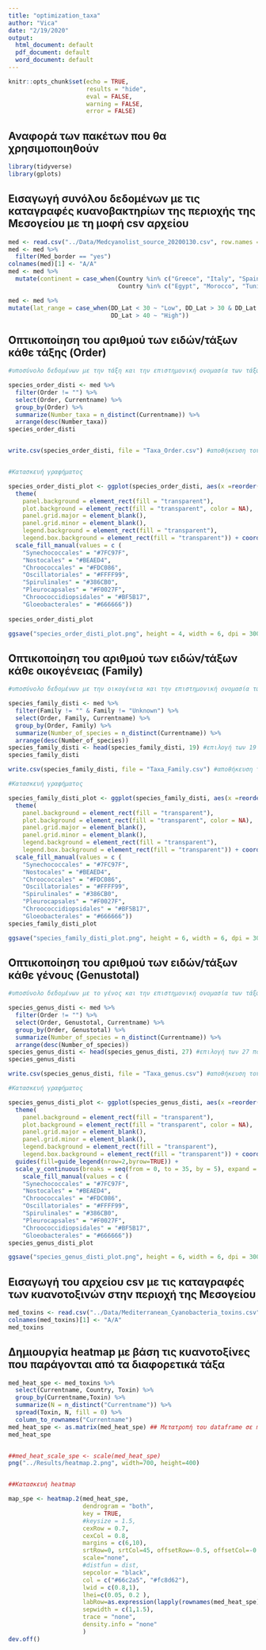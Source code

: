 ```yaml
---
title: "optimization_taxa"
author: "Vica"
date: "2/19/2020"
output:
  html_document: default
  pdf_document: default
  word_document: default
---
```


```r
knitr::opts_chunk$set(echo = TRUE,
                      results = "hide",
                      eval = FALSE, 
                      warning = FALSE,
                      error = FALSE)
```


## Αναφορά των πακέτων που θα χρησιμοποιηθούν


```r
library(tidyverse)
library(gplots)
```


## Εισαγωγή συνόλου δεδομένων με τις καταγραφές κυανοβακτηρίων της περιοχής της Μεσογείου με τη μοφή csv αρχείου


```r
med <- read.csv("../Data/Medcyanolist_source_20200130.csv", row.names = NULL)
med <- med %>% 
  filter(Med_border == "yes")
colnames(med)[1] <- "A/A"
med <- med %>% 
  mutate(continent = case_when(Country %in% c("Greece", "Italy", "Spain", "France", "Albania", "Montenegro", "Slovenia", "Portugal", "Bulgaria", "Croatia") ~ "Europe",
                               Country %in% c("Egypt", "Morocco", "Tunisia", "Libya", "Algeria", "Israel","Lebanon") ~ "Africa",Country == "Turkey" ~ "Asia"))

med <- med %>% 
mutate(lat_range = case_when(DD_Lat < 30 ~ "Low", DD_Lat > 30 & DD_Lat < 40 ~ "Medium",
                             DD_Lat > 40 ~ "High"))
```


## Οπτικοποίηση του αριθμού των ειδών/τάξων κάθε τάξης (Order) 


```r

#υποσύνολο δεδομένων με την τάξη και την επιστημονική ονομασία των τάξων

species_order_disti <- med %>% 
  filter(Order != "") %>%
  select(Order, Currentname) %>% 
  group_by(Order) %>% 
  summarize(Number_taxa = n_distinct(Currentname)) %>% 
  arrange(desc(Number_taxa)) 
species_order_disti


write.csv(species_order_disti, file = "Taxa_Order.csv") #αποθήκευση του υποσυνόλου δεδομένων σε csv αρχείο


#Κατασκευή γραφήματος

species_order_disti_plot <- ggplot(species_order_disti, aes(x =reorder(Order, Number_taxa), y = Number_taxa, fill = Order )) + geom_bar(stat = "identity", colour = "black", width = 0.7) + theme_classic() + theme(legend.position = "none") + 
  theme(
    panel.background = element_rect(fill = "transparent"), 
    plot.background = element_rect(fill = "transparent", color = NA), 
    panel.grid.major = element_blank(), 
    panel.grid.minor = element_blank(),
    legend.background = element_rect(fill = "transparent"), 
    legend.box.background = element_rect(fill = "transparent")) + coord_flip() + ylab("") +xlab("") + theme(axis.text.y = element_text(size=10, family = "serif", face = "bold", colour = "black"), axis.text.x = element_text(size = 10, family = "serif", colour = "black"))  + scale_y_continuous(breaks = seq(from = 0, to = 160, by = 20), expand = expand_scale(mult = c(0,0.1))) +
  scale_fill_manual(values = c ( 
    "Synechococcales" = "#7FC97F",
    "Nostocales" = "#BEAED4",
    "Chroococcales" = "#FDC086",
    "Oscillatoriales" = "#FFFF99",
    "Spirulinales" = "#386CB0",
    "Pleurocapsales" = "#F0027F",
    "Chroococcidiopsidales" = "#BF5B17",
    "Gloeobacterales" = "#666666"))
  
species_order_disti_plot

ggsave("species_order_disti_plot.png", height = 4, width = 6, dpi = 300) #αποθήκευση ως εικόνα
```


## Οπτικοποίηση του αριθμού των ειδών/τάξων κάθε οικογένειας (Family)


```r

#υποσύνολο δεδομένων με την οικογένεια και την επιστημονική ονομασία των τάξων

species_family_disti <- med %>%
  filter(Family != "" & Family != "Unknown") %>% 
  select(Order, Family, Currentname) %>%
  group_by(Order, Family) %>% 
  summarize(Number_of_species = n_distinct(Currentname)) %>% 
  arrange(desc(Number_of_species)) 
species_family_disti <- head(species_family_disti, 19) #επιλογή των 19 πολυπληθέστερων σε τάξα οικογενειών
species_family_disti

write.csv(species_family_disti, file = "Taxa_Family.csv") #αποθήκευση του υποσυνόλου δεδομένων σε csv αρχείο

#Κατασκευή γραφήματος

species_family_disti_plot <- ggplot(species_family_disti, aes(x =reorder(Family, Number_of_species), y = Number_of_species, fill = Order )) + geom_bar(stat = "identity", colour = "black", width = 0.7) + theme_classic() + 
  theme(
    panel.background = element_rect(fill = "transparent"),
    plot.background = element_rect(fill = "transparent", color = NA), 
    panel.grid.major = element_blank(), 
    panel.grid.minor = element_blank(), 
    legend.background = element_rect(fill = "transparent"), 
    legend.box.background = element_rect(fill = "transparent")) + coord_flip() + ylab("") + xlab("") + theme(axis.text.y = element_text(size=10, family = "serif", face = "bold", colour = "black"), axis.text.x = element_text(size = 10, family = "serif", colour = "black"))  + theme(legend.title = element_blank(), legend.position = "bottom", legend.text = element_text(color = "black", family  = "serif", size = 10))+ scale_y_continuous(breaks = seq(from = 0, to = 60, by = 10),  expand = expand_scale(mult = c(0,0.1))) +
  scale_fill_manual(values = c ( 
    "Synechococcales" = "#7FC97F",
    "Nostocales" = "#BEAED4",
    "Chroococcales" = "#FDC086",
    "Oscillatoriales" = "#FFFF99",
    "Spirulinales" = "#386CB0",
    "Pleurocapsales" = "#F0027F",
    "Chroococcidiopsidales" = "#BF5B17",
    "Gloeobacterales" = "#666666"))
species_family_disti_plot

ggsave("species_family_disti_plot.png", height = 6, width = 6, dpi = 300) #αποθήκευση ως εικόνα
```


## Οπτικοποίηση του αριθμού των ειδών/τάξων κάθε γένους (Genustotal)


```r

#υποσύνολο δεδομένων με το γένος και την επιστημονική ονομασία των τάξων

species_genus_disti <- med %>% 
  filter(Order != "") %>% 
  select(Order, Genustotal, Currentname) %>% 
  group_by(Order, Genustotal) %>% 
  summarize(Number_of_species = n_distinct(Currentname)) %>% 
  arrange(desc(Number_of_species))
species_genus_disti <- head(species_genus_disti, 27) #επιλογή των 27 πολυπληθέστερων σε τάξα γενών
species_genus_disti

write.csv(species_genus_disti, file = "Taxa_genus.csv") #αποθήκευση του υποσυνόλου δεδομένων σε csv αρχείο

#Κατασκευή γραφήματος

species_genus_disti_plot <- ggplot(species_genus_disti, aes(x =reorder(Genustotal, Number_of_species), y = Number_of_species, fill = Order )) + geom_bar(stat = "identity", colour = "black", width = 0.7) + theme_classic() + 
  theme(
    panel.background = element_rect(fill = "transparent"),
    plot.background = element_rect(fill = "transparent", color = NA), 
    panel.grid.major = element_blank(), 
    panel.grid.minor = element_blank(), 
    legend.background = element_rect(fill = "transparent"), 
    legend.box.background = element_rect(fill = "transparent")) + coord_flip() + ylab("") + xlab("") + theme(axis.text.y = element_text(size=10, family = "serif", face = "bold.italic",colour = "black", ), axis.text.x = element_text(size = 10, family = "serif", colour = "black"))  + theme(legend.title = element_blank(), legend.position = "bottom", legend.text = element_text(color = "black", family  = "serif", size = 10))+ 
  guides(fill=guide_legend(nrow=2,byrow=TRUE)) + 
  scale_y_continuous(breaks = seq(from = 0, to = 35, by = 5), expand = expand_scale(mult = c(0,0.1))) +
    scale_fill_manual(values = c ( 
    "Synechococcales" = "#7FC97F",
    "Nostocales" = "#BEAED4",
    "Chroococcales" = "#FDC086",
    "Oscillatoriales" = "#FFFF99",
    "Spirulinales" = "#386CB0",
    "Pleurocapsales" = "#F0027F",
    "Chroococcidiopsidales" = "#BF5B17",
    "Gloeobacterales" = "#666666"))
species_genus_disti_plot

ggsave("species_genus_disti_plot.png", height = 6, width = 6, dpi = 300) #αποθήκευση ως εικόνα
```


## Εισαγωγή του αρχείου csv με τις καταγραφές των κυανοτοξινών στην περιοχή της Μεσογείου


```r
med_toxins <- read.csv("../Data/Mediterranean_Cyanobacteria_toxins.csv")
colnames(med_toxins)[1] <- "A/A"
med_toxins
```


## Δημιουργία heatmap με βάση τις κυανοτοξίνες που παράγονται από τα διαφορετικά τάξα


```r
med_heat_spe <- med_toxins %>% 
  select(Currentname, Country, Toxin) %>% 
  group_by(Currentname,Toxin) %>% 
  summarize(N = n_distinct("Currentname")) %>% 
  spread(Toxin, N, fill = 0) %>% 
  column_to_rownames("Currentname")
med_heat_spe <- as.matrix(med_heat_spe) ## Μετατροπή του dataframe σε matrix
med_heat_spe


##med_heat_scale_spe <- scale(med_heat_spe) 
png("../Results/heatmap.2.png", width=700, height=400)


##Κατασκευή heatmap

map_spe <- heatmap.2(med_heat_spe, 
                     dendrogram = "both",
                     key = TRUE,
                     #keysize = 1.5,
                     cexRow = 0.7,
                     cexCol = 0.8,
                     margins = c(6,10),
                     srtRow=0, srtCol=45, offsetRow=-0.5, offsetCol=-0.5,
                     scale="none",
                     #distfun = dist,
                     sepcolor = "black",
                     col = c("#66c2a5", "#fc8d62"),
                     lwid = c(0.8,1),
                     lhei=c(0.05, 0.2 ),
                     labRow=as.expression(lapply(rownames(med_heat_spe), function(a) bquote(italic(.(a))))),
                     sepwidth = c(1,1.5),
                     trace = "none", 
                     density.info = "none"
                     )
dev.off()
```

